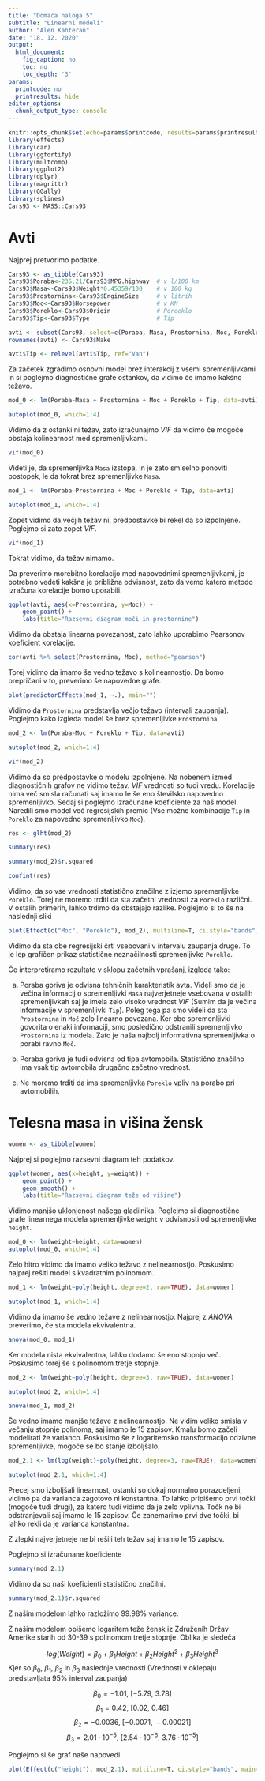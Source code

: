 ```yaml
---
title: "Domača naloga 5"
subtitle: "Linearni modeli"
author: "Alen Kahteran"
date: "18. 12. 2020"
output:
  html_document:
    fig_caption: no
    toc: no
    toc_depth: '3'
params:
  printcode: no
  printresults: hide
editor_options:
  chunk_output_type: console
---
```


```r
knitr::opts_chunk$set(echo=params$printcode, results=params$printresults, warning=FALSE, message=FALSE)
library(effects)
library(car)
library(ggfortify)
library(multcomp)
library(ggplot2)
library(dplyr)
library(magrittr)
library(GGally)
library(splines)
Cars93 <- MASS::Cars93
```

# Avti

Najprej pretvorimo podatke.

```r
Cars93 <- as_tibble(Cars93)
Cars93$Poraba<-235.21/Cars93$MPG.highway  # v l/100 km
Cars93$Masa<-Cars93$Weight*0.45359/100    # v 100 kg
Cars93$Prostornina<-Cars93$EngineSize     # v litrih
Cars93$Moc<-Cars93$Horsepower             # v KM
Cars93$Poreklo<-Cars93$Origin             # Poreeklo
Cars93$Tip<-Cars93$Type                   # Tip

avti <- subset(Cars93, select=c(Poraba, Masa, Prostornina, Moc, Poreklo, Tip))
rownames(avti) <- Cars93$Make

avti$Tip <- relevel(avti$Tip, ref="Van")
```

Za začetek zgradimo osnovni model brez interakcij z vsemi spremenljivkami in si poglejmo diagnostične grafe ostankov, da vidimo če imamo kakšno težavo.

```r
mod_0 <- lm(Poraba~Masa + Prostornina + Moc + Poreklo + Tip, data=avti)
```


```r
autoplot(mod_0, which=1:4)
```

Vidimo da z ostanki ni težav, zato izračunajmo $VIF$ da vidimo če mogoče obstaja kolinearnost med spremenljivkami.

```r
vif(mod_0)
```

Videti je, da spremenljivka `Masa` izstopa, in je zato smiselno ponoviti postopek, le da tokrat brez spremenljivke `Masa`.

```r
mod_1 <- lm(Poraba~Prostornina + Moc + Poreklo + Tip, data=avti)
```

```r
autoplot(mod_1, which=1:4)
```

Zopet vidimo da večjih težav ni, predpostavke bi rekel da so izpolnjene. Poglejmo si zato zopet $VIF$.

```r
vif(mod_1)
```

Tokrat vidimo, da težav nimamo.

Da preverimo morebitno korelacijo med napovednimi spremenljivkami, je potrebno vedeti kakšna je približna odvisnost, zato da vemo katero metodo izračuna korelacije bomo uporabili.

```r
ggplot(avti, aes(x=Prostornina, y=Moc)) +
    geom_point() +
    labs(title="Razsevni diagram moči in prostornine")
```

Vidimo da obstaja linearna povezanost, zato lahko uporabimo Pearsonov koeficient korelacije.

```r
cor(avti %>% select(Prostornina, Moc), method="pearson")
```

Torej vidimo da imamo še vedno težavo s kolinearnostjo. Da bomo prepričani v to, preverimo še napovedne grafe.

```r
plot(predictorEffects(mod_1, ~.), main="")
```

Vidimo da `Prostornina` predstavlja večjo težavo (intervali zaupanja). Poglejmo kako izgleda model še brez spremenljivke `Prostornina`.

```r
mod_2 <- lm(Poraba~Moc + Poreklo + Tip, data=avti)
```

```r
autoplot(mod_2, which=1:4)
```

```r
vif(mod_2)
```

Vidimo da so predpostavke o modelu izpolnjene. Na nobenem izmed diagnostičnih grafov ne vidimo težav. $VIF$ vrednosti so tudi vredu. Korelacije nima več smisla računati saj imamo le še eno številsko napovedno spremenljivko. Sedaj si poglejmo izračunane koeficiente za naš model. Naredili smo model več regresijskih premic (Vse možne kombinacije `Tip` in `Poreklo` za napovedno spremenljivko `Moc`).

```r
res <- glht(mod_2)

summary(res)

summary(mod_2)$r.squared

confint(res)
```

Vidimo, da so vse vrednosti statistično značilne z izjemo spremenljivke `Poreklo`. Torej ne moremo trditi da sta začetni vrednosti za `Poreklo` različni. V ostalih primerih, lahko trdimo da obstajajo razlike. Poglejmo si to še na naslednji sliki

```r
plot(Effect(c("Moc", "Poreklo"), mod_2), multiline=T, ci.style="bands", key.args=list(x=0.05, y=0.8, corner=c(0,0)),  main="Odvisnost porabe od moči glede na poreklo", lty=c(1:3))
```

Vidimo da sta obe regresijski črti vsebovani v intervalu zaupanja druge. To je lep grafičen prikaz statistične neznačilnosti spremenljivke `Poreklo`.

Če interpretiramo rezultate v sklopu začetnih vprašanj, izgleda tako:

a) Poraba goriva je odvisna tehničnih karakteristik avta. Videli smo da je večina informacij o spremenljivki `Masa` najverjetneje vsebovana v ostalih spremenljivkah saj je imela zelo visoko vrednost $VIF$ (Sumim da je večina informacije v spremenljivki `Tip`). Poleg tega pa smo videli da sta `Prostornina` in `Moč` zelo linearno povezana. Ker obe spremenljivki govorita o enaki informaciji, smo posledično odstranili spremenljivko `Prostornina` iz modela. Zato je naša najbolj informativna spremenljivka o porabi ravno `Moč`.

b) Poraba goriva je tudi odvisna od tipa avtomobila. Statistično značilno ima vsak tip avtomobila drugačno začetno vrednost.

c) Ne moremo trditi da ima spremenljivka `Poreklo` vpliv na porabo pri avtomobilih.

# Telesna masa in višina žensk

```r
women <- as_tibble(women)
```

Najprej si poglejmo razsevni diagram teh podatkov.

```r
ggplot(women, aes(x=height, y=weight)) +
    geom_point() + 
    geom_smooth() +
    labs(title="Razsevni diagram teže od višine")
```

Vidimo manjšo uklonjenost našega gladilnika. Poglejmo si diagnostične grafe linearnega modela spremenljivke `weight` v odvisnosti od spremenljivke `height`.

```r
mod_0 <- lm(weight~height, data=women)
autoplot(mod_0, which=1:4)
```

Zelo hitro vidimo da imamo veliko težavo z nelinearnostjo. Poskusimo najprej rešiti model s kvadratnim polinomom.

```r
mod_1 <- lm(weight~poly(height, degree=2, raw=TRUE), data=women)

autoplot(mod_1, which=1:4)
```

Vidimo da imamo še vedno težave z nelinearnostjo. Najprej z $ANOVA$ preverimo, če sta modela ekvivalentna.

```r
anova(mod_0, mod_1)
```
Ker modela nista ekvivalentna, lahko dodamo še eno stopnjo več. Poskusimo torej še s polinomom tretje stopnje.

```r
mod_2 <- lm(weight~poly(height, degree=3, raw=TRUE), data=women)

autoplot(mod_2, which=1:4)

anova(mod_1, mod_2)
```

Še vedno imamo manjše težave z nelinearnostjo. Ne vidim veliko smisla v večanju stopnje polinoma, saj imamo le 15 zapisov. Kmalu bomo začeli modelirati že varianco. Poskusimo še z logaritemsko transformacijo odzivne spremenljivke, mogoče se bo stanje izboljšalo.

```r
mod_2.1 <- lm(log(weight)~poly(height, degree=3, raw=TRUE), data=women)

autoplot(mod_2.1, which=1:4)

```

Precej smo izboljšali linearnost, ostanki so dokaj normalno porazdeljeni, vidimo pa da varianca zagotovo ni konstantna. To lahko pripišemo prvi točki (mogoče tudi drugi), za katero tudi vidimo da je zelo vplivna. Točk ne bi odstranjevali saj imamo le 15 zapisov. Če zanemarimo prvi dve točki, bi lahko rekli da je varianca konstantna.

Z zlepki najverjetneje ne bi rešili teh težav saj imamo le 15 zapisov.

Poglejmo si izračunane koeficiente

```r
summary(mod_2.1)
```
Vidimo da so naši koeficienti statistično značilni.

```r
summary(mod_2.1)$r.squared
```

Z našim modelom lahko razložimo $99.98\%$ variance.

Z našim modelom opišemo logaritem teže žensk iz Združenih Držav Amerike starih od 30-39 s polinomom tretje stopnje. Oblika je sledeča

$$
log(Weight) = \beta_0 + \beta_1Height + \beta_2Height^2 + \beta_3Height^3
$$
Kjer so $\beta_0$, $\beta_1$, $\beta_2$ in $\beta_3$ naslednje vrednosti (Vrednosti v oklepaju predstavljata 95% interval zaupanja)

$$
\beta_0 = -1.01,\ [-5.79,\ 3.78]
$$
$$
\beta_1 = 0.42,\ [0.02,\ 0.46]
$$
$$
\beta_2 = -0.0036,\ [-0.0071,\ -0.00021]
$$
$$
\beta_3 = 2.01 \cdot 10^{-5},\ [2.54\cdot 10^{-6},\ 3.76\cdot 10^{-5}]
$$

Poglejmo si še graf naše napovedi.

```r
plot(Effect(c("height"), mod_2.1), multiline=T, ci.style="bands", main="Odvisnost logaritma teže od višine", lty=c(1:3))

```

